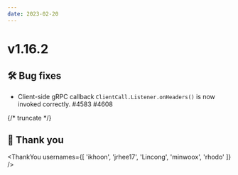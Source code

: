 ```yaml
---
date: 2023-02-20
---
```


# v1.16.2

## 🛠️ Bug fixes

- Client-side gRPC callback `ClientCall.Listener.onHeaders()` is now invoked correctly. #4583 #4608

{/* truncate */}

## 🙇 Thank you

<ThankYou usernames={[
  'ikhoon',
  'jrhee17',
  'Lincong',
  'minwoox',
  'rhodo'
]} />
